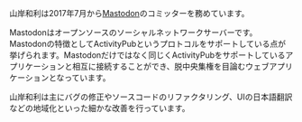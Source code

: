 
山岸和利は2017年7月から[Mastodon](https://joinmastodon.org/)のコミッターを務めています。

Mastodonはオープンソースのソーシャルネットワークサーバーです。Mastodonの特徴としてActivityPubというプロトコルをサポートしている点が挙げられます。Mastodonだけではなく同じくActivityPubをサポートしているアプリケーションと相互に接続することができ、脱中央集権を目論むウェブアプリケーションとなっています。

山岸和利は主にバグの修正やソースコードのリファクタリング、UIの日本語翻訳などの地域化といった細かな改善を行っています。

